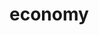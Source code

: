 # economy


<ul className="grid grid-cols-1 md:grid-cols-2 lg:grid-cols-3 xl:grid-cols-4 gap-4 -ml-6">
<ReferenceCard
    title="available_indices"
    description="Lists of available indices from a provider."
    url="/platform/reference/economy/available_indices"
    command="true"
/>
<ReferenceCard
    title="const"
    description="Get the constituents of an index."
    url="/platform/reference/economy/const"
    command="true"
/>
<ReferenceCard
    title="cot"
    description="Lookup Commitment of Traders Reports by series ID."
    url="/platform/reference/economy/cot"
    command="true"
/>
<ReferenceCard
    title="cot_search"
    description="Fuzzy search and list of curated Commitment of Traders Reports series information."
    url="/platform/reference/economy/cot_search"
    command="true"
/>
<ReferenceCard
    title="cpi"
    description="CPI."
    url="/platform/reference/economy/cpi"
    command="true"
/>
<ReferenceCard
    title="european_index"
    description="Get historical close values for select European indices."
    url="/platform/reference/economy/european_index"
    command="true"
/>
<ReferenceCard
    title="european_index_constituents"
    description="Get current levels for constituents of select European indices."
    url="/platform/reference/economy/european_index_constituents"
    command="true"
/>
<ReferenceCard
    title="fred_index"
    description="Fred Historical."
    url="/platform/reference/economy/fred_index"
    command="true"
/>
<ReferenceCard
    title="index_cmd"
    description="Get historical levels for an index."
    url="/platform/reference/economy/index_cmd"
    command="true"
/>
<ReferenceCard
    title="index_search"
    description="Search for indices."
    url="/platform/reference/economy/index_search"
    command="true"
/>
<ReferenceCard
    title="index_snapshots"
    description="Get current levels for all indices from a provider."
    url="/platform/reference/economy/index_snapshots"
    command="true"
/>
<ReferenceCard
    title="risk"
    description="Market Risk Premium."
    url="/platform/reference/economy/risk"
    command="true"
/>
<ReferenceCard
    title="sp500_multiples"
    description="Historical S&P 500 multiples and Shiller PE ratios."
    url="/platform/reference/economy/sp500_multiples"
    command="true"
/>
</ul>
